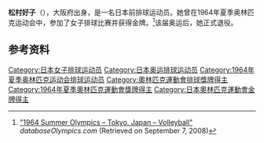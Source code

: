 {{Infobox sportsperson
| name           = 松村好子
|show-medals=yes
|medaltemplates=
{{MedalSport | 女子[[排球|排球]]}}
{{MedalCountry | {{JPN}} }}
{{MedalCompetition|[[奥林匹克运动会|奥林匹克运动会]]}}
{{MedalGold| [[1964年夏季奥林匹克运动会|1964年 东京]] |[[1964年夏季奧林匹克運動會排球比賽|女子团体]]}}
}}

'''松村好子'''（{{bd|1941年|12月9日||}}），大阪府出身，是一名日本前排球运动员。她曾在1964年夏季奥林匹克运动会中，参加了女子排球比赛并获得金牌。<ref name=db-ol-VOL1964>[http://www.databaseolympics.com/games/gamessport.htm?g=16&sp=VOL "1964 Summer Olympics – Tokyo, Japan – Volleyball"] {{webarchive|url=https://web.archive.org/web/20100920112808/http://databaseolympics.com/games/gamessport.htm?g=16&sp=VOL |date=2010-09-20 }} ''databaseOlympics.com'' (Retrieved on September 7, 2008)</ref>该届奥运后，她正式退役。

==参考资料==
{{Reflist}}
{{DEFAULTSORT:Matsumura Yoshiko}}
[[Category:日本女子排球运动员|Category:日本女子排球运动员]]
[[Category:日本奥运排球运动员|Category:日本奥运排球运动员]]
[[Category:1964年夏季奥林匹克运动会排球运动员|Category:1964年夏季奥林匹克运动会排球运动员]]
[[Category:奧林匹克運動會排球獎牌得主|Category:奧林匹克運動會排球獎牌得主]]
[[Category:1964年夏季奧林匹克運動會獎牌得主|Category:1964年夏季奧林匹克運動會獎牌得主]]
[[Category:日本奧林匹克運動會金牌得主|Category:日本奧林匹克運動會金牌得主]]
